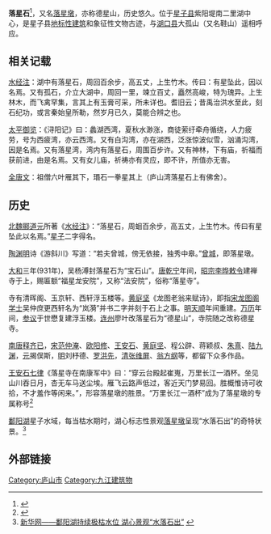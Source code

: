 {{coord|29|26|54|N|116|04|50|E|type:landmark|display=title}}
{{wikisource|水经注/39}}
{{wikisource|太平御览/0075}}
{{wikisource|全唐文/卷0825}}
'''落星石'''<ref>{{Cite web |url=http://people.shidi.org/sf_728A704FC7CB403B9F76159DCC800235_151_cnplph.html |title=人民网——鄱阳湖畔落星墩  |access-date=2014-06-02 |archive-date=2014-06-05 |archive-url=https://web.archive.org/web/20140605051846/http://people.shidi.org/sf_728A704FC7CB403B9F76159DCC800235_151_cnplph.html |dead-url=no }}</ref>，又名[[落星墩|落星墩]]，亦称德星山，历史悠久。位于[[星子县|星子县]]紫阳堤南二里湖中心，是星子县[[地标性建筑|地标性建筑]]和象征性文物古迹，与[[湖口县|湖口县]]大孤山（又名鞋山）遥相呼应。

== 相关记载==
[[水经注|水经注]]：湖中有落星石，周回百余步，高五丈，上生竹木。传曰：有星坠此，因以名焉。又有孤石，介立大湖中，周回一里，竦立百丈，矗然高峻，特为瑰异。上生林木，而飞禽罕集，言其上有玉膏可采，所未详也。耆旧云；昔禹治洪水至此，刻石纪功，或言秦始皇所勒，然岁月已久，莫能合辨之也。

[[太平御览|太平御览]]：《浔阳记》曰：蠡湖西湾，夏秋水渺涨，商徒萦纡牵舟循绕，人力疲劳，号为西疲湾，亦云西湾。又有白沟湾，亦在湖西，泛涨惊波似雪，汹涌沟湾，因是名焉。又有落星湾，湾内有落星石，周围百步许。又有神林，下有庙，祈福而获前进，由是名焉。又有女儿庙，祈祷亦有灵应，即不许，所值亦无害。

[[全唐文|全唐文]]：祖僧六叶雁其下，瑉石一拳星其上（庐山湾落星石上有佛舍）。
== 历史 ==

[[北魏|北魏]][[郦道元|郦道元]]所著《[[水经注|水经注]]》：“落星石，周蛔百余步，高五丈，上生竹木。传曰有星坠此以名焉。”[[星子|星子]]二字得名。

[[陶渊明|陶渊明]]诗《游斜川》写道：“若夫曾城，傍无依接，独秀中皋。”[[曾城|曾城]]，即落星墩。

[[大和_(南吴)|大和]]三年(931年)，吴杨溥封落星石为“宝石山”。[[唐|唐]][[乾宁|乾宁]]年间，[[昭宗|昭宗]][[李晔|李晔]][[敕令|敕令]]建禅寺于上，赐匾额“福星龙安院”，又称“法安院”，俗称“落星寺”。

寺有清晖阁、玉京轩、西轩浮玉楼等。[[黄庭坚|黄庭坚]]《龙图老翁来赋诗》，即指[[宋|宋]][[龙图阁|龙图阁]][[学士|学士]]吴仲庶更西轩名为“岚漪”并书二字并刻于石上之事。[[明|明]][[天顺_(明朝)|天顺]]年间重建。[[万历|万历]]年间，[[参议|参议]]于世懋复建浮玉楼。[[连州|连州]]廖叶改落星石为“德星山”，寺院随之改称德星寺。

[[南唐|南唐]][[释齐已|释齐已]]，[[宋|宋]][[范仲淹|范仲淹]]、[[欧阳修|欧阳修]]、[[王安石|王安石]]、[[黄庭坚|黄庭坚]]、程公辟、蒋颖叔、[[朱熹|朱熹]]、[[陆九渊|陆九渊]]，[[元|元]]揭俣斯，[[明|明]]刘杼德、[[罗洪先|罗洪先]]，[[清|清]][[张维屏|张维屏]]、[[翁方纲|翁方纲]]等，都留下众多作品。

[[王安石|王安石]][[七律|七律]]《落星寺在南康军中》曰：“穿云台殿起崔嵬，万里长江一酒杯。坐见山川吞日月，杏无车马送尘埃。雁飞云路声低过，客近天门梦易回。胜概惟诗可收拾，不才羞作等闲来。”，形容落星墩的胜景。“万里长江一酒杯”成为了落星墩的专属称号<ref>{{Cite web |url=http://fashion.ifeng.com/travel/news/china/detail_2011_10/20/10012083_0.shtml?_from_ralated |title=凤凰网——星子落星墩 增城 |access-date=2014-06-02 |archive-date=2014-06-05 |archive-url=https://web.archive.org/web/20140605055501/http://fashion.ifeng.com/travel/news/china/detail_2011_10/20/10012083_0.shtml?_from_ralated |dead-url=no }}</ref>

[[鄱阳湖|鄱阳湖]]星子水域，每当枯水期时，湖心标志性景观[[落星墩|落星墩]]呈现“水落石出”的奇特状景。<ref>[http://news.xinhuanet.com/photo/2014-01/20/c_126027929.htm 新华网——鄱阳湖持续极枯水位 湖心景观“水落石出”] {{webarchive|url=https://web.archive.org/web/20140426111402/http://news.xinhuanet.com/photo/2014-01/20/c_126027929.htm |date=2014-04-26 }}</ref>

==外部链接==
<references/>

[[Category:庐山市|Category:庐山市]]
[[Category:九江建筑物|Category:九江建筑物]]